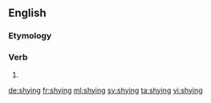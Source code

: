 ==English==

===Etymology===
{{suffix|shy|ing}}

===Verb===
{{en-verb form}}

# {{present participle of|shy}}

[[de:shying]]
[[fr:shying]]
[[ml:shying]]
[[sv:shying]]
[[ta:shying]]
[[vi:shying]]